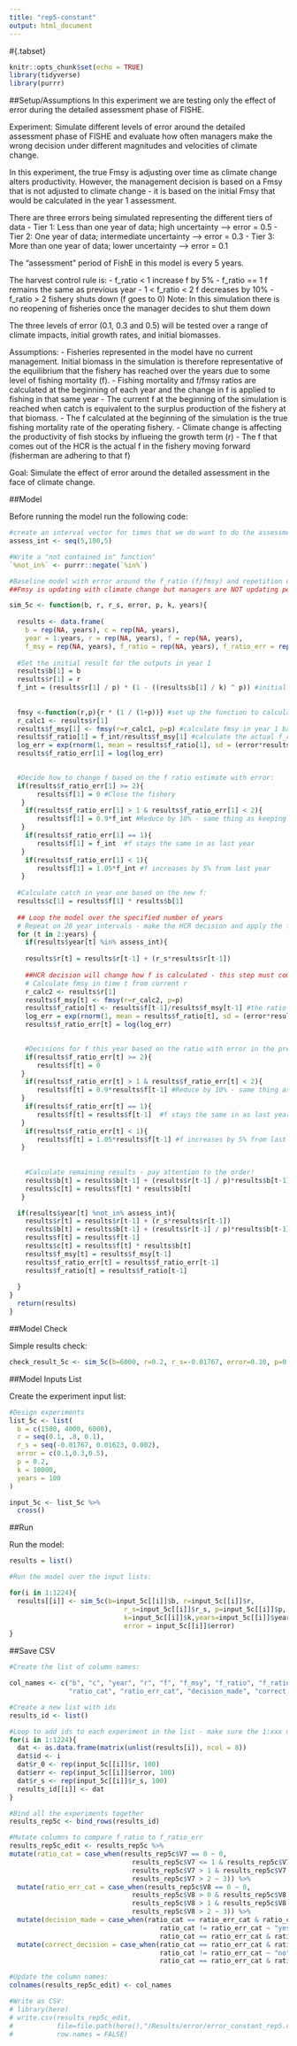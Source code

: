```yaml
---
title: "rep5-constant"
output: html_document
---
```


#{.tabset}
```r
knitr::opts_chunk$set(echo = TRUE)
library(tidyverse)
library(purrr)
```

##Setup/Assumptions
In this experiment we are testing only the effect of error during the detailed assessment phase of FISHE. 

Experiment: Simulate different levels of error around the detailed assessment phase of FISHE and evaluate how often managers make the wrong decision under different magnitudes and velocities of climate change.

In this experiment, the true Fmsy is adjusting over time as climate change alters productivity. However, the management decision is based on a Fmsy that is not adjusted to climate change - it is based on the initial Fmsy that would be calculated in the year 1 assessment. 

There are three errors being simulated representing the different tiers of data
  - Tier 1: Less than one year of data; high uncertainty --> error = 0.5
  - Tier 2: One year of data; intermediate uncertainty --> error = 0.3
  - Tier 3: More than one year of data; lower uncertainty --> error = 0.1

The "assessment" period of FishE in this model is every 5 years.

The harvest control rule is:
  - f_ratio < 1 increase f by 5%
  - f_ratio == 1 f remains the same as previous year
  - 1 < f_ratio < 2 f decreases by 10%
  - f_ratio > 2 fishery shuts down (f goes to 0)
    Note: In this simulation there is no reopening of fisheries once the manager decides to shut them down

The three levels of error (0.1, 0.3 and 0.5) will be tested over a range of climate impacts, initial growth rates, and initial biomasses.

Assumptions:
  - Fisheries represented in the model have no current management. Initial biomass in the simulation is therefore representative of the equilibrium that the fishery has reached over the years due to some level of fishing mortality (f). 
  - Fishing mortality and f/fmsy ratios are calculated at the beginning of each year and the change in f is applied to fishing in that same year
  - The current f at the beginning of the simulation is reached when catch is equivalent to the surplus production of the fishery at that biomass. 
  - The f calculated at the beginning of the simulation is the true fishing mortality rate of the operating fishery. 
  - Climate change is affecting the productivity of fish stocks by influeing the growth term (r)
  - The f that comes out of the HCR is the actual f in the fishery moving forward (fisherman are adhering to that f)

Goal: Simulate the effect of error around the detailed assessment in the face of climate change.


##Model

Before running the model run the following code:
```r

#create an interval vector for times that we do want to do the assessment:
assess_int <- seq(5,100,5)

#Write a "not contained in" function"
`%not_in%` <- purrr::negate(`%in%`)
```


```r

#Baseline model with error around the f_ratio (f/fmsy) and repetition of the assessment process on 5 year intervals:
##Fmsy is updating with climate change but managers are NOT updating perceived Fmsy 

sim_5c <- function(b, r, r_s, error, p, k, years){
  
  results <- data.frame(
    b = rep(NA, years), c = rep(NA, years), 
    year = 1:years, r = rep(NA, years), f = rep(NA, years),
    f_msy = rep(NA, years), f_ratio = rep(NA, years), f_ratio_err = rep(NA, years)) #Setup the results dataframe 
  
  #Set the initial result for the outputs in year 1
  results$b[1] = b
  results$r[1] = r
  f_int = (results$r[1] / p) * (1 - ((results$b[1] / k) ^ p)) #initial f assuming catch = surplus
  
  
  fmsy <-function(r,p){r * (1 / (1+p))} #set up the function to calculate Fmsy based on growth (r) and shape parameter (p)
  r_calc1 <- results$r[1]
  results$f_msy[1] <- fmsy(r=r_calc1, p=p) #calculate fmsy in year 1 based on historical parameters
  results$f_ratio[1] = f_int/results$f_msy[1] #calculate the actual f_ratio from initial fishing pressure (this is basically f in time t-1) and fmsy
  log_err = exp(rnorm(1, mean = results$f_ratio[1], sd = (error*results$f_ratio[1]))) #simulate error in the f ratio estimate
  results$f_ratio_err[1] = log(log_err)

  
  #Decide how to change f based on the f ratio estimate with error:
  if(results$f_ratio_err[1] >= 2){
       results$f[1] = 0 #Close the fishery
   } 
    if(results$f_ratio_err[1] > 1 & results$f_ratio_err[1] < 2){
       results$f[1] = 0.9*f_int #Reduce by 10% - same thing as keeping 90% of previous fishing mortality
   }  
    if(results$f_ratio_err[1] == 1){
       results$f[1] = f_int  #f stays the same in as last year
   }
    if(results$f_ratio_err[1] < 1){
       results$f[1] = 1.05*f_int #f increases by 5% from last year
   } 
  
  #Calculate catch in year one based on the new f:
  results$c[1] = results$f[1] * results$b[1] 
  
  ## Loop the model over the specified number of years
  # Repeat on 20 year intervals - make the HCR decision and apply the f to the following year, this f remains constant until next assessment
  for (t in 2:years) {
    if(results$year[t] %in% assess_int){
    
    results$r[t] = results$r[t-1] + (r_s*results$r[t-1]) 
    
    ##HCR decision will change how f is calculated - this step must come before calculating c 
    # Calculate fmsy in time t from current r 
    r_calc2 <- results$r[1]
    results$f_msy[t] <- fmsy(r=r_calc2, p=p)
    results$f_ratio[t] <- results$f[t-1]/results$f_msy[t-1] #the ratio of f/fmsy at the beginning of the year is based on last years f and fmsy
    log_err = exp(rnorm(1, mean = results$f_ratio[t], sd = (error*results$f_ratio[t]))) #simulate error in the f ratio estimate
    results$f_ratio_err[t] = log(log_err)

    
    #Decisions for f this year based on the ratio with error in the previous year 
    if(results$f_ratio_err[t] >= 2){
       results$f[t] = 0 
   } 
    if(results$f_ratio_err[t] > 1 & results$f_ratio_err[t] < 2){
       results$f[t] = 0.9*results$f[t-1] #Reduce by 10% - same thing as keeping 90% of previous fishing mortality
   }  
    if(results$f_ratio_err[t] == 1){
       results$f[t] = results$f[t-1]  #f stays the same in as last year
   }
    if(results$f_ratio_err[t] < 1){
       results$f[t] = 1.05*results$f[t-1] #f increases by 5% from last year
   } 
    
    
    #Calculate remaining results - pay attention to the order!
    results$b[t] = results$b[t-1] + (results$r[t-1] / p)*results$b[t-1]*(1 - ((results$b[t-1]/k) ^ p))-results$c[t-1]
    results$c[t] = results$f[t] * results$b[t]
   } 

  if(results$year[t] %not_in% assess_int){
    results$r[t] = results$r[t-1] + (r_s*results$r[t-1])
    results$b[t] = results$b[t-1] + (results$r[t-1] / p)*results$b[t-1]*(1 - ((results$b[t-1]/k) ^ p))-results$c[t-1]
    results$f[t] = results$f[t-1]
    results$c[t] = results$f[t] * results$b[t]
    results$f_msy[t] = results$f_msy[t-1]
    results$f_ratio_err[t] = results$f_ratio_err[t-1]
    results$f_ratio[t] = results$f_ratio[t-1]
    
  }
}
  return(results)
}


```


##Model Check

Simple results check:
```r

check_result_5c <- sim_5c(b=6000, r=0.2, r_s=-0.01767, error=0.10, p=0.2, k=10000, years=100)
```

##Model Inputs List

Create the experiment input list:
```r

#Design experiments
list_5c <- list(
  b = c(1500, 4000, 6000),
  r = seq(0.1, .8, 0.1),
  r_s = seq(-0.01767, 0.01623, 0.002), 
  error = c(0.1,0.3,0.5),
  p = 0.2,
  k = 10000,
  years = 100
)

input_5c <- list_5c %>%
  cross()


```


##Run

Run the model:
```r

results = list()

#Run the model over the input lists:

for(i in 1:1224){
  results[[i]] <- sim_5c(b=input_5c[[i]]$b, r=input_5c[[i]]$r,
                             r_s=input_5c[[i]]$r_s, p=input_5c[[i]]$p,
                             k=input_5c[[i]]$k,years=input_5c[[i]]$years, 
                             error = input_5c[[i]]$error)
}

```

##Save CSV

```r

#Create the list of column names:

col_names <- c("b", "c", "year", "r", "f", "f_msy", "f_ratio", "f_ratio_err", "id", "r_0", "error", "r_s",
               "ratio_cat", "ratio_err_cat", "decision_made", "correct_decision")

#Create a new list with ids
results_id <- list()

#Loop to add ids to each experiment in the list - make sure the 1:xxx matches the number of lists in the results
for(i in 1:1224){
  dat <- as.data.frame(matrix(unlist(results[i]), ncol = 8))
  dat$id <- i
  dat$r_0 <- rep(input_5c[[i]]$r, 100)
  dat$err <- rep(input_5c[[i]]$error, 100)
  dat$r_s <- rep(input_5c[[i]]$r_s, 100)
  results_id[[i]] <- dat
}

#Bind all the experiments together
results_rep5c <- bind_rows(results_id)

#Mutate columns to compare f_ratio to f_ratio_err 
results_rep5c_edit <- results_rep5c %>%
mutate(ratio_cat = case_when(results_rep5c$V7 == 0 ~ 0,
                               results_rep5c$V7 <= 1 & results_rep5c$V7 != 0 ~ 1,
                               results_rep5c$V7 > 1 & results_rep5c$V7 < 2 ~ 2,
                               results_rep5c$V7 > 2 ~ 3)) %>% 
  mutate(ratio_err_cat = case_when(results_rep5c$V8 == 0 ~ 0,
                               results_rep5c$V8 > 0 & results_rep5c$V8 <= 1 ~ 1,
                               results_rep5c$V8 > 1 & results_rep5c$V8 < 2 ~ 2,
                               results_rep5c$V8 > 2 ~ 3)) %>%
  mutate(decision_made = case_when(ratio_cat == ratio_err_cat & ratio_cat !=0 ~ "yes",
                                      ratio_cat != ratio_err_cat ~ "yes",
                                      ratio_cat == ratio_err_cat & ratio_cat == 0 ~ "no")) %>% 
  mutate(correct_decision = case_when(ratio_cat == ratio_err_cat & ratio_cat !=0 ~ "yes",
                                      ratio_cat != ratio_err_cat ~ "no",
                                      ratio_cat == ratio_err_cat & ratio_cat == 0 ~ "fail"))

#Update the column names:
colnames(results_rep5c_edit) <- col_names

#Write as CSV:
# library(here)
# write.csv(results_rep5c_edit,
#           file=file.path(here(),"/Results/error/error_constant_rep5.csv"),
#           row.names = FALSE)

```
